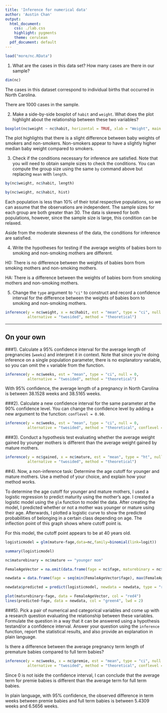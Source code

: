 ---
title: 'Inference for numerical data'
author: 'Austin Chan'
output:
  html_document:
    css: ./lab.css
    highlight: pygments
    theme: cerulean
  pdf_document: default
---


```{r load-data, eval=TRUE}
load("more/nc.RData")
```

1.  What are the cases in this data set? How many cases are there in our sample?

```{r}
dim(nc)
```


The cases in this dataset correspond to individual births that occurred in North Carolina. 

There are 1000 cases in the sample.


2.  Make a side-by-side boxplot of `habit` and `weight`. What does the plot 
highlight about the relationship between these two variables?

```{r}
boxplot(nc$weight ~ nc$habit, horizontal = TRUE, xlab = "Weight", main = "Baby weights by mother's smoking habit")
```

The plot highlights that there is a slight difference between baby weights of smokers and non-smokers. Non-smokers appear to have a slightly higher median baby weight compared to smokers.


3.  Check if the conditions necessary for inference are satisfied. Note that 
you will need to obtain sample sizes to check the conditions. You can compute 
the group size using the same `by` command above but replacing `mean` with 
`length`.

```{r}
by(nc$weight, nc$habit, length)
```

```{r}
by(nc$weight, nc$habit, hist)
```


Each population is less than 10% of their total respective populations, so we can assume that the observations are independent. The sample sizes for each group are both greater than 30. The data is skewed for both populations, however, since the sample size is large, this condition can be relaxed.

Aside from the moderate skewness of the data, the conditions for inference are satisfied.


4.  Write the hypotheses for testing if the average weights of babies born to 
smoking and non-smoking mothers are different.

H0: There is no difference between the weights of babies born from smoking mothers and non-smoking mothers.

HA: There is a difference between the weights of babies born from smoking mothers and non-smoking mothers.

5.  Change the `type` argument to `"ci"` to construct and record a confidence 
interval for the difference between the weights of babies born to smoking and 
non-smoking mothers.

```{r}
inference(y = nc$weight, x = nc$habit, est = "mean", type = "ci", null = 0, 
          alternative = "twosided", method = "theoretical")
```


* * *

## On your own

###1). Calculate a 95% confidence interval for the average length of pregnancies (`weeks`) and interpret it in context. Note that since you're doing inference on a single population parameter, there is no explanatory variable, so you can omit the `x` variable from the function.

```{r}
inference(y = nc$weeks, est = "mean", type = "ci", null = 0, 
          alternative = "twosided", method = "theoretical")
```

With 95% confidence, the average length of a pregnancy in North Carolina is between 38.1528 weeks and 38.5165 weeks.


###2). Calculate a new confidence interval for the same parameter at the 90% confidence level. You can change the confidence level by adding a new argument to the function: `conflevel = 0.90`.

```{r}
inference(y = nc$weeks, est = "mean", type = "ci", null = 0, 
          alternative = "twosided", method = "theoretical", conflevel = 0.9)
```

###3). Conduct a hypothesis test evaluating whether the average weight gained by younger mothers is different than the average weight gained by mature mothers.

```{r}
inference(y = nc$gained, x = nc$mature, est = "mean", type = "ht", null = 0, 
          alternative = "twosided", method = "theoretical")
```

##4). Now, a non-inference task: Determine the age cutoff for younger and mature mothers. Use a method of your choice, and explain how your method works.

To determine the age cutoff for younger and mature mothers, I used a logistic regression to predict maturity using the mother's age. I created a logistic model using the `glm` function to model the data. After creating the model, I predicted whether or not a mother was younger or mature using their age. Afterwards, I plotted a logistic curve to show the predicted probabilities of belonging in a certain class depending on age. The inflection point of this graph shows where cutoff point is.

For this model, the cutoff point appears to be at 40 years old.

```{r}
logisticmodel = glm(mature~fage,data=nc,family=binomial(link=logit))

summary(logisticmodel)
```

```{r}
nc$maturebinary = nc$mature == "younger mom"

FemaleAgeVector = na.omit(data.frame(fage = nc$fage, maturebinary = nc$maturebinary))

newdata = data.frame(fage = seq(min(FemaleAgeVector$fage), max(FemaleAgeVector$fage), len = length(FemaleAgeVector$fage)))

newdata$predicted = predict(logisticmodel, newdata = newdata, type = "response")

plot(maturebinary~fage, data = FemaleAgeVector, col = "red4")
lines(predicted~fage, data = newdata, col = "green4", lwd = 2)
```


###5). Pick a pair of numerical and categorical variables and come up with a research question evaluating the relationship between these variables. Formulate the question in a way that it can be answered using a hypothesis testand/or a confidence interval. Answer your question using the `inference` function, report the statistical results, and also provide an explanation in plain language.

Is there a difference between the average pregnancy term length of premature babies compared to full term babies?

```{r}
inference(y = nc$weeks, x = nc$premie, est = "mean", type = "ci", null = 0, 
          alternative = "twosided", method = "theoretical", conflevel = 0.95)
```

Since 0 is not iside the confidence interval, I can conclude that the average term for premie babies is different than the average term for full term babies.

In plain language, with 95% confidence, the observed difference in term weeks between premie babies and full term babies is between 5.4309 weeks and 6.5656 weeks. 




